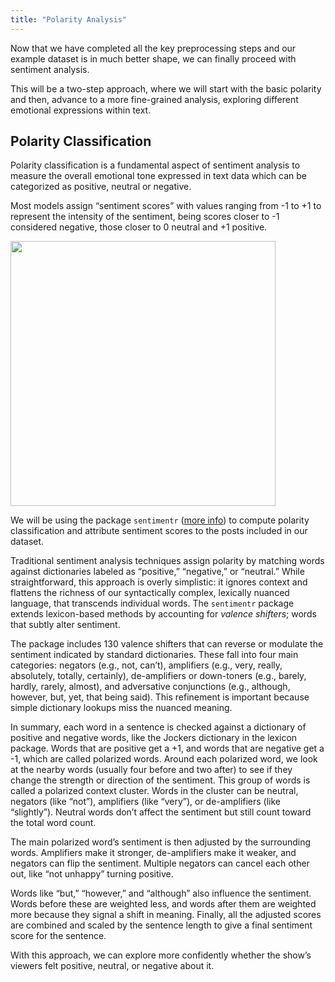 ```yaml
---
title: "Polarity Analysis"
---
```


Now that we have completed all the key preprocessing steps and our example dataset is in much better shape, we can finally proceed with sentiment analysis.

This will be a two-step approach, where we will start with the basic polarity and then, advance to a more fine-grained analysis, exploring different emotional expressions within text.

## Polarity Classification

Polarity classification is a fundamental aspect of sentiment analysis to measure the overall emotional tone expressed in text data which can be categorized as positive, neutral or negative.

Most models assign "sentiment scores" with values ranging from -1 to +1 to represent the intensity of the sentiment, being scores closer to -1 considered negative, those closer to 0 neutral and +1 positive.

![](images/polarity.jpg){width="424"}

We will be using the package `sentimentr` ([more info](https://cran.r-project.org/web/packages/sentimentr/sentimentr.pdf)) to compute polarity classification and attribute sentiment scores to the posts included in our dataset.

Traditional sentiment analysis techniques assign polarity by matching words against dictionaries labeled as “positive,” “negative,” or “neutral.” While straightforward, this approach is overly simplistic: it ignores context and flattens the richness of our syntactically complex, lexically nuanced language, that transcends individual words. The `sentimentr` package extends lexicon-based methods by accounting for *valence shifters*; words that subtly alter sentiment.

The package includes 130 valence shifters that can reverse or modulate the sentiment indicated by standard dictionaries. These fall into four main categories: negators (e.g., not, can’t), amplifiers (e.g., very, really, absolutely, totally, certainly), de-amplifiers or down-toners (e.g., barely, hardly, rarely, almost), and adversative conjunctions (e.g., although, however, but, yet, that being said). This refinement is important because simple dictionary lookups miss the nuanced meaning.

In summary, each word in a sentence is checked against a dictionary of positive and negative words, like the Jockers dictionary in the lexicon package. Words that are positive get a +1, and words that are negative get a -1, which are called polarized words. Around each polarized word, we look at the nearby words (usually four before and two after) to see if they change the strength or direction of the sentiment. This group of words is called a polarized context cluster. Words in the cluster can be neutral, negators (like "not"), amplifiers (like "very"), or de-amplifiers (like "slightly"). Neutral words don’t affect the sentiment but still count toward the total word count.

The main polarized word’s sentiment is then adjusted by the surrounding words. Amplifiers make it stronger, de-amplifiers make it weaker, and negators can flip the sentiment. Multiple negators can cancel each other out, like “not unhappy” turning positive.

Words like “but,” “however,” and “although” also influence the sentiment. Words before these are weighted less, and words after them are weighted more because they signal a shift in meaning. Finally, all the adjusted scores are combined and scaled by the sentence length to give a final sentiment score for the sentence.

With this approach, we can explore more confidently whether the show’s viewers felt positive, neutral, or negative about it.
